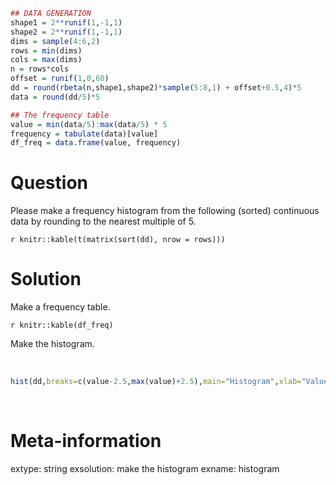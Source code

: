 ```r
## DATA GENERATION
shape1 = 2**runif(1,-1,1)
shape2 = 2**runif(1,-1,1)
dims = sample(4:6,2)
rows = min(dims)
cols = max(dims)
n = rows*cols
offset = runif(1,0,60)
dd = round(rbeta(n,shape1,shape2)*sample(5:8,1) + offset+0.5,4)*5
data = round(dd/5)*5

## The frequency table
value = min(data/5):max(data/5) * 5
frequency = tabulate(data)[value]
df_freq = data.frame(value, frequency)
```

Question
========

Please make a frequency histogram from the following (sorted) continuous data by rounding to the nearest multiple of 5.

`r knitr::kable(t(matrix(sort(dd), nrow = rows)))`


Solution
========

Make a frequency table.

`r knitr::kable(df_freq)`

Make the histogram.

\
```r
hist(dd,breaks=c(value-2.5,max(value)+2.5),main="Histogram",xlab="Value")
```
\


Meta-information
============
extype: string
exsolution: make the histogram
exname: histogram
